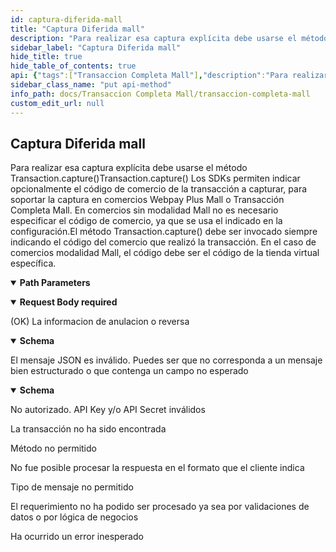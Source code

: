 ```yaml
---
id: captura-diferida-mall
title: "Captura Diferida mall"
description: "Para realizar esa captura explícita debe usarse el método Transaction.capture()Transaction.capture() Los SDKs permiten indicar opcionalmente el código de comercio de la transacción a capturar, para soportar la captura en comercios Webpay Plus Mall o Transacción Completa Mall. En comercios sin modalidad Mall no es necesario especificar el código de comercio, ya que se usa el indicado en la configuración.El método Transaction.capture() debe ser invocado siempre indicando el código del comercio que realizó la transacción. En el caso de comercios modalidad Mall, el código debe ser el código de la tienda virtual específica."
sidebar_label: "Captura Diferida mall"
hide_title: true
hide_table_of_contents: true
api: {"tags":["Transaccion Completa Mall"],"description":"Para realizar esa captura explícita debe usarse el método Transaction.capture()Transaction.capture() Los SDKs permiten indicar opcionalmente el código de comercio de la transacción a capturar, para soportar la captura en comercios Webpay Plus Mall o Transacción Completa Mall. En comercios sin modalidad Mall no es necesario especificar el código de comercio, ya que se usa el indicado en la configuración.El método Transaction.capture() debe ser invocado siempre indicando el código del comercio que realizó la transacción. En el caso de comercios modalidad Mall, el código debe ser el código de la tienda virtual específica.","parameters":[{"name":"token","in":"path","required":true,"description":"Token de la transacción","schema":{"type":"string","minimum":64,"maximum":64,"example":"e9d555262db0f989e49d724b4db0b0af367cc415cde41f500a776550fc5fddd3"}}],"requestBody":{"content":{"application/json":{"schema":{"type":"object","properties":{"commerce_code":{"type":"string","description":"(Opcional, solo usar en caso Mall) Tienda hija que realizó la transacción. Largo 12.","maxLength":12},"buy_order":{"type":"string","description":"Orden de compra de la transacción que se requiere capturar. Largo máximo 26.","maxLength":26},"authorization_code":{"type":"string","description":"Código de autorización de la transacción que se requiere capturar Largo máximo 6.","maxLength":6},"capture_amount":{"type":"number","description":"Monto que se desea capturar. Largo máximo 17.","format":"float"}},"example":{"commerce_code":"597055555531","buy_order":"415034240","authorization_code":"12345","capture_amount":1000}}}},"required":true},"responses":{"200":{"description":"(OK) La informacion de anulacion o reversa","content":{"application/json":{"schema":{"type":"object","properties":{"token":{"type":"string","description":"Token de la transacción. Largo máximo 64","maxLength":64},"authorization_code":{"type":"string","description":"Código de autorización de la captura diferida. Largo máximo 6","maxLength":6},"authorization_date":{"type":"string","description":"Fecha y hora de la autorización."},"captured_amount":{"type":"number","description":"Monto capturado. Largo máximo 6","format":"float"},"response_code":{"type":"integer","description":"Código de resultado de la captura. Si es exitoso es 0,de lo contrario la captura no fue realizada. Largo máximo 2"}},"example":{"token":"e074d38c628122c63e5c0986368ece22974d6fee1440617d85873b7b4efa48a3","authorization_code":"123456","authorization_date":"2019-03-20T20:18:20Z","captured_amount":1000,"response_code":0}}}}},"400":{"description":"El mensaje JSON es inválido. Puedes ser que no corresponda a un mensaje bien estructurado o que contenga un campo no esperado","content":{"application/json":{"schema":{"type":"object","properties":{"error_message":{"type":"string","example":"token is required"}}}}}},"401":{"description":"No autorizado. API Key y/o API Secret inválidos"},"404":{"description":"La transacción no ha sido encontrada"},"405":{"description":"Método no permitido"},"406":{"description":"No fue posible procesar la respuesta en el formato que el cliente indica"},"415":{"description":"Tipo de mensaje no permitido"},"422":{"description":"El requerimiento no ha podido ser procesado ya sea por validaciones de datos o por lógica de negocios"},"500":{"description":"Ha ocurrido un error inesperado"}},"method":"put","path":"/rswebpaytransaction/api/webpay/v1.2/transactions/{token}/capture","servers":[{"url":"https://webpay3gint.transbank.cl"}],"security":[{"tbkApiKeyId":[],"tbkApiKeySecret":[]}],"securitySchemes":{"tbkApiKeyId":{"type":"apiKey","name":"Tbk-Api-Key-Id","in":"header","description":"Código de comercio"},"tbkApiKeySecret":{"type":"apiKey","name":"Tbk-Api-Key-Secret","in":"header","description":"LLave secreta"}},"jsonRequestBodyExample":{"commerce_code":"597055555531","buy_order":"415034240","authorization_code":"12345","capture_amount":1000},"info":{"title":"Transacción Completa Mall","description":"Este producto tiene requerimientos comerciales más estrictos que el resto de los productos. No inicies la integración si aún no completan la afiliación comercial..","termsOfService":"https://www.transbankdevelopers.cl/termino-y-condiciones","version":"1.0.0"},"postman":{"name":"Captura Diferida mall","description":{"content":"Para realizar esa captura explícita debe usarse el método Transaction.capture()Transaction.capture() Los SDKs permiten indicar opcionalmente el código de comercio de la transacción a capturar, para soportar la captura en comercios Webpay Plus Mall o Transacción Completa Mall. En comercios sin modalidad Mall no es necesario especificar el código de comercio, ya que se usa el indicado en la configuración.El método Transaction.capture() debe ser invocado siempre indicando el código del comercio que realizó la transacción. En el caso de comercios modalidad Mall, el código debe ser el código de la tienda virtual específica.","type":"text/plain"},"url":{"path":["rswebpaytransaction","api","webpay","v1.2","transactions",":token","capture"],"host":["{{baseUrl}}"],"query":[],"variable":[{"disabled":false,"description":{"content":"(Required) Token de la transacción","type":"text/plain"},"type":"any","value":"","key":"token"}]},"header":[{"key":"Content-Type","value":"application/json"},{"key":"Accept","value":"application/json"}],"method":"PUT","body":{"mode":"raw","raw":"\"\"","options":{"raw":{"language":"json"}}}}}
sidebar_class_name: "put api-method"
info_path: docs/Transaccion Completa Mall/transaccion-completa-mall
custom_edit_url: null
---
```



## Captura Diferida mall



Para realizar esa captura explícita debe usarse el método Transaction.capture()Transaction.capture() Los SDKs permiten indicar opcionalmente el código de comercio de la transacción a capturar, para soportar la captura en comercios Webpay Plus Mall o Transacción Completa Mall. En comercios sin modalidad Mall no es necesario especificar el código de comercio, ya que se usa el indicado en la configuración.El método Transaction.capture() debe ser invocado siempre indicando el código del comercio que realizó la transacción. En el caso de comercios modalidad Mall, el código debe ser el código de la tienda virtual específica.

<details style={{"marginBottom":"1rem"}} data-collapsed={false} open={true}><summary style={{}}><strong>Path Parameters</strong></summary><div><ul><ParamsItem className={"paramsItem"} param={{"name":"token","in":"path","required":true,"description":"Token de la transacción","schema":{"type":"string","minimum":64,"maximum":64,"example":"e9d555262db0f989e49d724b4db0b0af367cc415cde41f500a776550fc5fddd3"}}}></ParamsItem></ul></div></details><MimeTabs><TabItem label={"application/json"} value={"application/json-schema"}><details style={{}} data-collapsed={false} open={true}><summary style={{"textAlign":"left"}}><strong>Request Body</strong><strong style={{"fontSize":"var(--ifm-code-font-size)","color":"var(--openapi-required)"}}> required</strong></summary><div style={{"textAlign":"left","marginLeft":"1rem"}}></div><ul style={{"marginLeft":"1rem"}}><SchemaItem collapsible={false} name={"commerce_code"} required={false} deprecated={undefined} schemaDescription={"(Opcional, solo usar en caso Mall) Tienda hija que realizó la transacción. Largo 12."} schemaName={"string"} qualifierMessage={"**Possible values:** `<= 12 characters`"} defaultValue={undefined}></SchemaItem><SchemaItem collapsible={false} name={"buy_order"} required={false} deprecated={undefined} schemaDescription={"Orden de compra de la transacción que se requiere capturar. Largo máximo 26."} schemaName={"string"} qualifierMessage={"**Possible values:** `<= 26 characters`"} defaultValue={undefined}></SchemaItem><SchemaItem collapsible={false} name={"authorization_code"} required={false} deprecated={undefined} schemaDescription={"Código de autorización de la transacción que se requiere capturar Largo máximo 6."} schemaName={"string"} qualifierMessage={"**Possible values:** `<= 6 characters`"} defaultValue={undefined}></SchemaItem><SchemaItem collapsible={false} name={"capture_amount"} required={false} deprecated={undefined} schemaDescription={"Monto que se desea capturar. Largo máximo 17."} schemaName={"float"} qualifierMessage={undefined} defaultValue={undefined}></SchemaItem></ul></details></TabItem></MimeTabs><div><ApiTabs><TabItem label={"200"} value={"200"}><div>

(OK) La informacion de anulacion o reversa

</div><div><MimeTabs schemaType={"response"}><TabItem label={"application/json"} value={"application/json"}><SchemaTabs><TabItem label={"Schema"} value={"Schema"}><details style={{}} data-collapsed={false} open={true}><summary style={{"textAlign":"left"}}><strong>Schema</strong></summary><div style={{"textAlign":"left","marginLeft":"1rem"}}></div><ul style={{"marginLeft":"1rem"}}><SchemaItem collapsible={false} name={"token"} required={false} deprecated={undefined} schemaDescription={"Token de la transacción. Largo máximo 64"} schemaName={"string"} qualifierMessage={"**Possible values:** `<= 64 characters`"} defaultValue={undefined}></SchemaItem><SchemaItem collapsible={false} name={"authorization_code"} required={false} deprecated={undefined} schemaDescription={"Código de autorización de la captura diferida. Largo máximo 6"} schemaName={"string"} qualifierMessage={"**Possible values:** `<= 6 characters`"} defaultValue={undefined}></SchemaItem><SchemaItem collapsible={false} name={"authorization_date"} required={false} deprecated={undefined} schemaDescription={"Fecha y hora de la autorización."} schemaName={"string"} qualifierMessage={undefined} defaultValue={undefined}></SchemaItem><SchemaItem collapsible={false} name={"captured_amount"} required={false} deprecated={undefined} schemaDescription={"Monto capturado. Largo máximo 6"} schemaName={"float"} qualifierMessage={undefined} defaultValue={undefined}></SchemaItem><SchemaItem collapsible={false} name={"response_code"} required={false} deprecated={undefined} schemaDescription={"Código de resultado de la captura. Si es exitoso es 0,de lo contrario la captura no fue realizada. Largo máximo 2"} schemaName={"integer"} qualifierMessage={undefined} defaultValue={undefined}></SchemaItem></ul></details></TabItem><TabItem label={"Example (from schema)"} value={"Example (from schema)"}><ResponseSamples responseExample={"{\n  \"token\": \"e074d38c628122c63e5c0986368ece22974d6fee1440617d85873b7b4efa48a3\",\n  \"authorization_code\": \"123456\",\n  \"authorization_date\": \"2019-03-20T20:18:20Z\",\n  \"captured_amount\": 1000,\n  \"response_code\": 0\n}"} language={"json"}></ResponseSamples></TabItem></SchemaTabs></TabItem></MimeTabs></div></TabItem><TabItem label={"400"} value={"400"}><div>

El mensaje JSON es inválido. Puedes ser que no corresponda a un mensaje bien estructurado o que contenga un campo no esperado

</div><div><MimeTabs schemaType={"response"}><TabItem label={"application/json"} value={"application/json"}><SchemaTabs><TabItem label={"Schema"} value={"Schema"}><details style={{}} data-collapsed={false} open={true}><summary style={{"textAlign":"left"}}><strong>Schema</strong></summary><div style={{"textAlign":"left","marginLeft":"1rem"}}></div><ul style={{"marginLeft":"1rem"}}><SchemaItem collapsible={false} name={"error_message"} required={false} deprecated={undefined} schemaDescription={undefined} schemaName={"string"} qualifierMessage={undefined} defaultValue={undefined}></SchemaItem></ul></details></TabItem><TabItem label={"Example (from schema)"} value={"Example (from schema)"}><ResponseSamples responseExample={"{\n  \"error_message\": \"token is required\"\n}"} language={"json"}></ResponseSamples></TabItem></SchemaTabs></TabItem></MimeTabs></div></TabItem><TabItem label={"401"} value={"401"}><div>

No autorizado. API Key y/o API Secret inválidos

</div><div></div></TabItem><TabItem label={"404"} value={"404"}><div>

La transacción no ha sido encontrada

</div><div></div></TabItem><TabItem label={"405"} value={"405"}><div>

Método no permitido

</div><div></div></TabItem><TabItem label={"406"} value={"406"}><div>

No fue posible procesar la respuesta en el formato que el cliente indica

</div><div></div></TabItem><TabItem label={"415"} value={"415"}><div>

Tipo de mensaje no permitido

</div><div></div></TabItem><TabItem label={"422"} value={"422"}><div>

El requerimiento no ha podido ser procesado ya sea por validaciones de datos o por lógica de negocios

</div><div></div></TabItem><TabItem label={"500"} value={"500"}><div>

Ha ocurrido un error inesperado

</div><div></div></TabItem></ApiTabs></div>
      